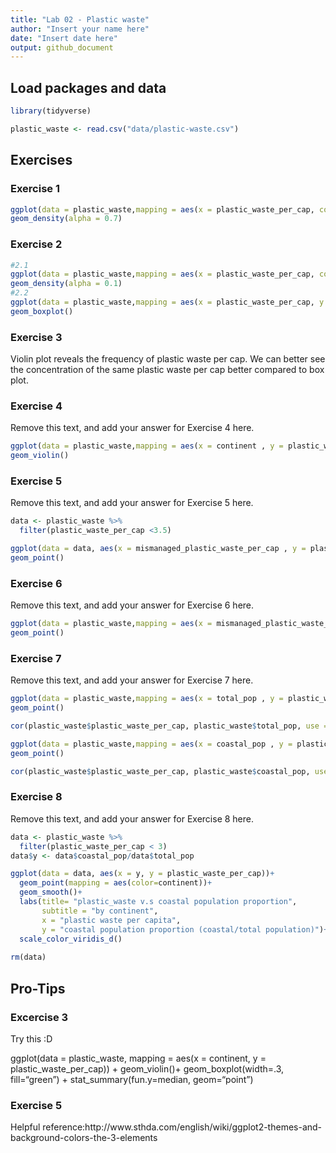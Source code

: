 ```yaml
---
title: "Lab 02 - Plastic waste"
author: "Insert your name here"
date: "Insert date here"
output: github_document
---
```


## Load packages and data

```r
library(tidyverse) 
```

```r
plastic_waste <- read.csv("data/plastic-waste.csv")
```

## Exercises


### Exercise 1

```r
ggplot(data = plastic_waste,mapping = aes(x = plastic_waste_per_cap, color = continent, fill = continent))+
geom_density(alpha = 0.7)
```

### Exercise 2

```r
#2.1
ggplot(data = plastic_waste,mapping = aes(x = plastic_waste_per_cap, color = continent, fill = continent))+
geom_density(alpha = 0.1)
#2.2
ggplot(data = plastic_waste,mapping = aes(x = plastic_waste_per_cap, y = continent))+
geom_boxplot()
```

### Exercise 3
Violin plot reveals the frequency of plastic waste per cap. We can better see the concentration of the same plastic waste per cap better compared to box plot. 

### Exercise 4

Remove this text, and add your answer for Exercise 4 here.

```r
ggplot(data = plastic_waste,mapping = aes(x = continent , y = plastic_waste_per_cap))+
geom_violin()
```

### Exercise 5

Remove this text, and add your answer for Exercise 5 here.

```r
data <- plastic_waste %>%
  filter(plastic_waste_per_cap <3.5)

ggplot(data = data, aes(x = mismanaged_plastic_waste_per_cap , y = plastic_waste_per_cap))+
geom_point()
```

### Exercise 6

Remove this text, and add your answer for Exercise 6 here.

```r
ggplot(data = plastic_waste,mapping = aes(x = mismanaged_plastic_waste_per_cap , y = plastic_waste_per_cap, color= continent))+
geom_point()
```

### Exercise 7

Remove this text, and add your answer for Exercise 7 here.

```r
ggplot(data = plastic_waste,mapping = aes(x = total_pop , y = plastic_waste_per_cap, color= continent))+
geom_point()

cor(plastic_waste$plastic_waste_per_cap, plastic_waste$total_pop, use = "pairwise.complete.obs")
```

```r
ggplot(data = plastic_waste,mapping = aes(x = coastal_pop , y = plastic_waste_per_cap, color= continent))+
geom_point()

cor(plastic_waste$plastic_waste_per_cap, plastic_waste$coastal_pop, use = "pairwise.complete.obs")
```

### Exercise 8

Remove this text, and add your answer for Exercise 8 here.

```r
data <- plastic_waste %>%
  filter(plastic_waste_per_cap < 3)
data$y <- data$coastal_pop/data$total_pop

ggplot(data = data, aes(x = y, y = plastic_waste_per_cap))+
  geom_point(mapping = aes(color=continent))+
  geom_smooth()+
  labs(title= "plastic_waste v.s coastal population proportion",
       subtitle = "by continent",
       x = "plastic waste per capita",
       y = "coastal population proportion (coastal/total population)")+
  scale_color_viridis_d()
  
rm(data)
```

## Pro-Tips

### Excercise 3

Try this :D

ggplot(data = plastic_waste, 
       mapping = aes(x = continent, 
                     y = plastic_waste_per_cap)) +
  geom_violin()+
  geom_boxplot(width=.3, fill="green") +
  stat_summary(fun.y=median, geom="point") 
  
### Exercise 5 

Helpful reference:http://www.sthda.com/english/wiki/ggplot2-themes-and-background-colors-the-3-elements



